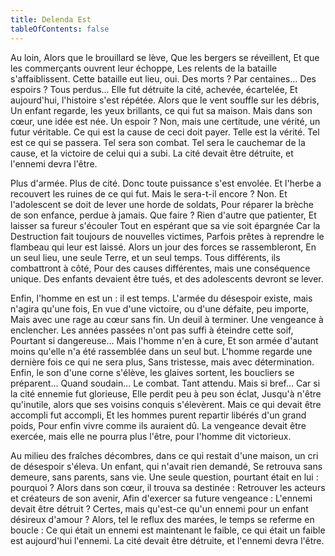 ```yaml
---
title: Delenda Est
tableOfContents: false
---
```



<CenteredBlurryImage alt="Delenda Est - Image generated by ChatGPT" src={imgDelendaEst} height={400}/>

<Composition>
Au loin,
Alors que le brouillard se lève,
Que les bergers se réveillent,
Et que les commerçants ouvrent leur échoppe,
Les relents de la bataille s'affaiblissent.
Cette bataille eut lieu, oui.
Des morts ? Par centaines...
Des espoirs ? Tous perdus...
Elle fut détruite la cité, achevée, écartelée,
Et aujourd'hui, l'histoire s'est répétée.
Alors que le vent souffle sur les débris,
Un enfant regarde, les yeux brillants, ce qui fut sa maison.
Mais dans son cœur, une idée est née.
Un espoir ? Non, mais une certitude, une vérité, un futur véritable. Ce qui est la cause de ceci doit payer.
Telle est la vérité.
Tel est ce qui se passera.
Tel sera son combat.
Tel sera le cauchemar de la cause, et la victoire de celui qui a subi.
La cité devait être détruite, et l'ennemi devra l'être.

Plus d'armée.
Plus de cité.
Donc toute puissance s'est envolée.
Et l'herbe a recouvert les ruines de ce qui fut.
Mais le sera-t-il encore ?
Non.
Et l'adolescent se doit de lever une horde de soldats,
Pour réparer la brèche de son enfance, perdue à jamais.
Que faire ?
Rien d'autre que patienter,
Et laisser sa fureur s'écouler
Tout en espérant que sa vie soit épargnée
Car la Destruction fait toujours de nouvelles victimes,
Parfois prêtes à reprendre le flambeau qui leur est laissé.
Alors un jour des forces se rassembleront,
En un seul lieu, une seule Terre, et un seul temps.
Tous différents, ils combattront à côté,
Pour des causes différentes, mais une conséquence unique.
Des enfants devaient être tués, et des adolescents devront se lever.

Enfin, l'homme en est un : il est temps.
L'armée du désespoir existe, mais n'agira qu'une fois,
En vue d'une victoire, ou d'une défaite, peu importe,
Mais avec une rage au cœur sans fin.
Un deuil à terminer.
Une vengeance à enclencher.
Les années passées n'ont pas suffi à éteindre cette soif,
Pourtant si dangereuse...
Mais l'homme n'en à cure,
Et son armée d'autant moins qu'elle n'a été rassemblée dans un seul but.
L'homme regarde une dernière fois ce qui ne sera plus,
Sans tristesse, mais avec détermination.
Enfin, le son d'une corne s'élève, les glaives sortent, les boucliers se préparent...
Quand soudain...
Le combat.
Tant attendu.
Mais si bref...
Car si la cité ennemie fut glorieuse,
Elle perdit peu à peu son éclat,
Jusqu'à n'être qu'inutile, alors que ses voisins conquis s'élevèrent.
Mais ce qui devait être accompli fut accompli,
Et les hommes purent repartir libérés d'un grand poids,
Pour enfin vivre comme ils auraient dû.
La vengeance devait être exercée, mais elle ne pourra plus l'être, pour l'homme dit victorieux.

Au milieu des fraîches décombres, dans ce qui restait d'une maison, un cri de désespoir s'éleva.
Un enfant, qui n'avait rien demandé,
Se retrouva sans demeure, sans parents, sans vie.
Une seule question, pourtant était en lui : pourquoi ?
Alors dans son cœur, il trouva sa destinée :
Retrouver les acteurs et créateurs de son avenir,
Afin d'exercer sa future vengeance :
L'ennemi devait être détruit ?
Certes, mais qu'est-ce qu'un ennemi pour un enfant désireux d'amour ?
Alors, tel le reflux des marées, le temps se referme en boucle :
Ce qui était un ennemi est maintenant le faible, ce qui était un faible est aujourd'hui l'ennemi.
La cité devait être détruite, et l'ennemi devra l'être.
</Composition>

<ByNcDcCc title="Delenda Est" year="1999" />